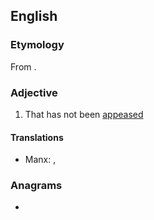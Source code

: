 ==English==

===Etymology===
From {{af|en|un-|appeased}}.

===Adjective===
{{en-adj}}

# That has not been [[appease]]d

====Translations====
{{trans-top|that has not been appeased}}
* Manx: {{t|gv|neuveeinit}}, {{t|gv|neuveiyghit}} {{qualifier|of hatred}}
{{trans-mid}}
{{trans-bottom}}

===Anagrams===
* {{anagrams|en|a=aadeenppsu|suppedanea}}